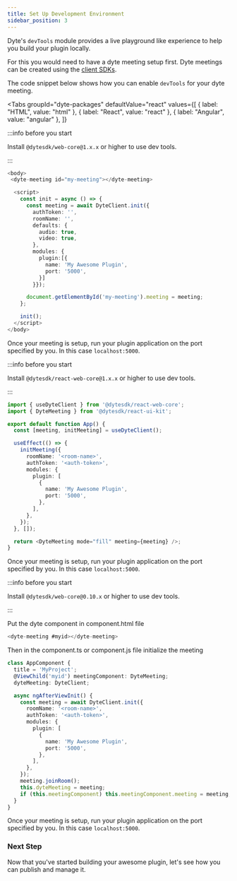 ```yaml
---
title: Set Up Development Environment
sidebar_position: 3
---
```


Dyte's `devTools` module provides a live playground like experience to help you
build your plugin locally.

For this you would need to have a dyte meeting setup first. Dyte meetings can be
created using the [client SDKs](/ui-kit).

The code snippet below shows how you can enable `devTools` for your dyte
meeting.

<Tabs
  groupId="dyte-packages"
  defaultValue="react"
  values={[
    { label: "HTML", value: "html" },
    { label: "React", value: "react" },
    { label: "Angular", value: "angular" },
  ]}
>
<TabItem value="html">

:::info before you start

Install `@dytesdk/web-core@1.x.x` or higher to use dev tools.

:::

```ts
<body>
 <dyte-meeting id="my-meeting"></dyte-meeting>

  <script>
    const init = async () => {
      const meeting = await DyteClient.init({
        authToken: '',
        roomName: '',
        defaults: {
          audio: true,
          video: true,
        },
        modules: {
          plugin:[{
            name: 'My Awesome Plugin',
            port: '5000',
          }]
        }});

      document.getElementById('my-meeting').meeting = meeting;
    };

    init();
  </script>
</body>
```

Once your meeting is setup, run your plugin application on the port specified by
you. In this case `localhost:5000`.

</TabItem>

<TabItem value="react">

:::info before you start

Install `@dytesdk/react-web-core@1.x.x` or higher to use dev tools.

:::

```ts
import { useDyteClient } from '@dytesdk/react-web-core';
import { DyteMeeting } from '@dytesdk/react-ui-kit';

export default function App() {
  const [meeting, initMeeting] = useDyteClient();

  useEffect(() => {
    initMeeting({
      roomName: '<room-name>',
      authToken: '<auth-token>',
      modules: {
        plugin: [
          {
            name: 'My Awesome Plugin',
            port: '5000',
          },
        ],
      },
    });
  }, []);

  return <DyteMeeting mode="fill" meeting={meeting} />;
}
```

Once your meeting is setup, run your plugin application on the port specified by
you. In this case `localhost:5000`.

</TabItem>

<TabItem value="angular">

:::info before you start

Install `@dytesdk/web-core@0.10.x` or higher to use dev tools.

:::

Put the dyte component in component.html file

```ts
<dyte-meeting #myid></dyte-meeting>
```

Then in the component.ts or component.js file initialize the meeting

```ts
class AppComponent {
  title = 'MyProject';
  @ViewChild('myid') meetingComponent: DyteMeeting;
  dyteMeeting: DyteClient;

  async ngAfterViewInit() {
    const meeting = await DyteClient.init({
      roomName: '<room-name>',
      authToken: '<auth-token>',
      modules: {
        plugin: [
          {
            name: 'My Awesome Plugin',
            port: '5000',
          },
        ],
      },
    });
    meeting.joinRoom();
    this.dyteMeeting = meeting;
    if (this.meetingComponent) this.meetingComponent.meeting = meeting;
  }
}
```

Once your meeting is setup, run your plugin application on the port specified by
you. In this case `localhost:5000`.

  </TabItem>

</Tabs>

### Next Step

Now that you've started building your awesome plugin, let's see how you can
publish and manage it.
